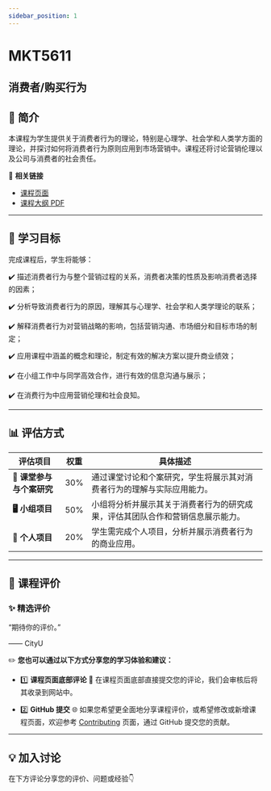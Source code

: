 ```yaml
---
sidebar_position: 1
---
```


# MKT5611
## 消费者/购买行为

## **📘 简介**
本课程为学生提供关于消费者行为的理论，特别是心理学、社会学和人类学方面的理论，并探讨如何将消费者行为原则应用到市场营销中。课程还将讨论营销伦理以及公司与消费者的社会责任。

🔗 **相关链接**
- [课程页面](https://www.cityu.edu.hk/catalogue/pg/202425/course/MKT5611.htm)
- [课程大纲 PDF](https://www.cityu.edu.hk/catalogue/pg/202425/course/MKT5611.pdf)

---

## **🎯 学习目标**

完成课程后，学生将能够：

✔️ 描述消费者行为与整个营销过程的关系，消费者决策的性质及影响消费者选择的因素；

✔️ 分析导致消费者行为的原因，理解其与心理学、社会学和人类学理论的联系；

✔️ 解释消费者行为对营销战略的影响，包括营销沟通、市场细分和目标市场的制定；

✔️ 应用课程中涵盖的概念和理论，制定有效的解决方案以提升商业绩效；

✔️ 在小组工作中与同学高效合作，进行有效的信息沟通与展示；

✔️ 在消费行为中应用营销伦理和社会良知。

---

## **📊 评估方式**

| **评估项目**          | **权重** | **具体描述**                                                                                       |
|----------------------|---------|---------------------------------------------------------------------------------------------------|
| **📝 课堂参与与个案研究**   | 30%     | 通过课堂讨论和个案研究，学生将展示其对消费者行为的理解与实际应用能力。                        |
| **🖥️ 小组项目**        | 50%     | 小组将分析并展示其关于消费者行为的研究成果，评估其团队合作和营销信息展示能力。               |
| **📄 个人项目**        | 20%     | 学生需完成个人项目，分析并展示消费者行为的商业应用。                                            |

---

## **💬 课程评价**

### ✨ **精选评价**
<div className={commentStyles.commentBox}>
    <p className={commentStyles.commentText}>
        “期待你的评价。”
    </p>
    <p className={commentStyles.commentAuthor}>—— CityU</p>
</div>

✏️ **您也可以通过以下方式分享您的学习体验和建议：**

- 1️⃣ **课程页面底部评论**
💬 在课程页面底部直接提交您的评论，我们会审核后将其收录到网站中。

- 2️⃣ **GitHub 提交**
🌐 如果您希望更全面地分享课程评价，或希望修改或新增课程页面，欢迎参考 [Contributing](https://penjc.github.io/cityU-navigator/contributing) 页面，通过 GitHub 提交您的贡献。

---

## **💡 加入讨论**

在下方评论分享您的评价、问题或经验👇
<Utterances />
